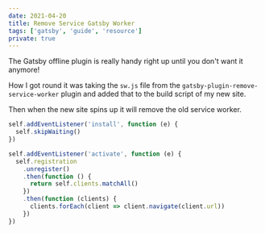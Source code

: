 ```yaml
---
date: 2021-04-20
title: Remove Service Gatsby Worker
tags: ['gatsby', 'guide', 'resource']
private: true
---
```


The Gatsby offline plugin is really handy right up until you don't
want it anymore!

How I got round it was taking the `sw.js` file from the
`gatsby-plugin-remove-service-worker` plugin and added that to the
build script of my new site.

Then when the new site spins up it will remove the old service worker.

```js
self.addEventListener('install', function (e) {
  self.skipWaiting()
})

self.addEventListener('activate', function (e) {
  self.registration
    .unregister()
    .then(function () {
      return self.clients.matchAll()
    })
    .then(function (clients) {
      clients.forEach(client => client.navigate(client.url))
    })
})
```

